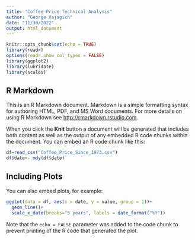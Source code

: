---
title: "Coffee Price Technical Analysis"
author: "George Vajagich"
date: "11/30/2022"
output: html_document
---

```{r setup, include=FALSE}
knitr::opts_chunk$set(echo = TRUE)
library(readr)
options(readr.show_col_types = FALSE)
library(ggplot2)
library(lubridate)
library(scales)

```

## R Markdown

This is an R Markdown document. Markdown is a simple formatting syntax for authoring HTML, PDF, and MS Word documents. For more details on using R Markdown see <http://rmarkdown.rstudio.com>.

When you click the **Knit** button a document will be generated that includes both content as well as the output of any embedded R code chunks within the document. You can embed an R code chunk like this:

```{r}

df=read_csv("Coffee_Price_Since_1973.csv")
df$date<- mdy(df$date)

```

## Including Plots

You can also embed plots, for example:

```{r, echo=FALSE}
ggplot(data = df, aes(x = date, y = value, group = 1))+
  geom_line()+
  scale_x_date(breaks="5 years", labels = date_format("%Y"))
```



Note that the `echo = FALSE` parameter was added to the code chunk to prevent printing of the R code that generated the plot.
